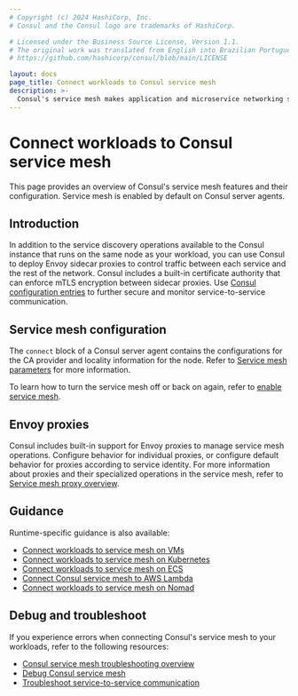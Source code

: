 ```yaml
---
# Copyright (c) 2024 HashiCorp, Inc.
# Consul and the Consul logo are trademarks of HashiCorp.

# Licensed under the Business Source License, Version 1.1.
# The original work was translated from English into Brazilian Portuguese.
# https://github.com/hashicorp/consul/blob/main/LICENSE

layout: docs
page_title: Connect workloads to Consul service mesh
description: >-
  Consul's service mesh makes application and microservice networking secure and observable with identity-based authentication, mutual TLS (mTLS) encryption, and explicit service-to-service authorization enforced by sidecar proxies. Learn how to enable and configure Consul's service mesh and proxies.
---
```


# Connect workloads to Consul service mesh

This page provides an overview of Consul's service mesh features and their configuration. Service mesh is enabled by default on Consul server agents.

## Introduction

<VideoEmbed url="https://www.youtube.com/embed/8T8t4-hQY74"/>

In addition to the service discovery operations available to the Consul instance
that runs on the same node as your workload, you can use Consul to deploy Envoy
sidecar proxies to control traffic between each service and the rest of the
network. Consul includes a built-in certificate authority that can enforce mTLS
encryption between sidecar proxies. Use [Consul configuration entries](/consul/docs/fundamentals/config-entry) to further secure and monitor
service-to-service communication.

## Service mesh configuration

The `connect` block of a Consul server agent contains the configurations for the CA provider and locality information for the node. Refer to [Service mesh parameters](/consul/docs/reference/agent/configuration-file/service-mesh) for more information.

To learn how to turn the service mesh off or back on again, refer to [enable service mesh](/consul/docs/connect/enable).

## Envoy proxies

Consul includes built-in support for Envoy proxies to manage service mesh operations. Configure behavior for individual proxies, or configure default behavior for proxies according to service identity. For more information about proxies and their specialized operations in the service mesh, refer to [Service mesh proxy overview](/consul/docs/connect/proxy).

## Guidance

Runtime-specific guidance is also available:

- [Connect workloads to service mesh on VMs](/consul/docs/connect/vm)
- [Connect workloads to service mesh on Kubernetes](/consul/docs/connect/k8s)
- [Connect workloads to service mesh on ECS](/consul/docs/connect/ecs)
- [Connect Consul service mesh to AWS Lambda](/consul/docs/connect/lambda)
- [Connect workloads to service mesh on Nomad](/consul/docs/connect/nomad)

## Debug and troubleshoot

If you experience errors when connecting Consul's service mesh to your workloads, refer to the following resources:

- [Consul service mesh troubleshooting overview](/consul/docs/connect/troubleshoot)
- [Debug Consul service mesh](/consul/docs/connect/troubleshoot/debug)
- [Troubleshoot service-to-service
  communication](/consul/docs/connect/troubleshoot/service-to-service)
